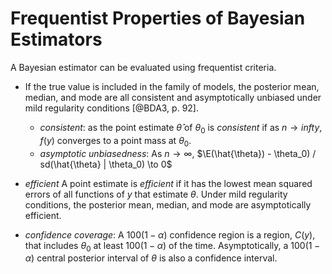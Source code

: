# Frequentist Properties of Bayesian Estimators

A Bayesian estimator can be evaluated using frequentist criteria.

-   If the true value is included in the family of models, the posterior mean, median, and mode are all consistent and asymptotically unbiased under mild regularity conditions [@BDA3, p. 92].

    -   *consistent*: as the point estimate $\hat{\theta}$ of $\theta_0$ is *consistent* if as $n \to infty$, $f(y)$ converges to a point mass at $\theta_0$.
    -   *asymptotic unbiasedness*: As $n \to \infty$, $\E(\hat{\theta}) - \theta_0) / sd(\hat{\theta} | \theta_0) \to 0$

-   *efficient* A point estimate is *efficient* if it has the lowest mean squared errors of all functions of $y$ that estimate $\theta$. Under mild regularity conditions, the posterior mean, median, and mode are asymptotically efficient.

-   *confidence coverage*: A $100(1 - \alpha)%$ confidence region is a region, $C(y)$, that includes $\theta_0$ at least $100(1 - \alpha)%$ of the time.
Asymptotically, a $100(1 - \alpha)%$ central posterior interval of $\theta$ is also a confidence interval.

